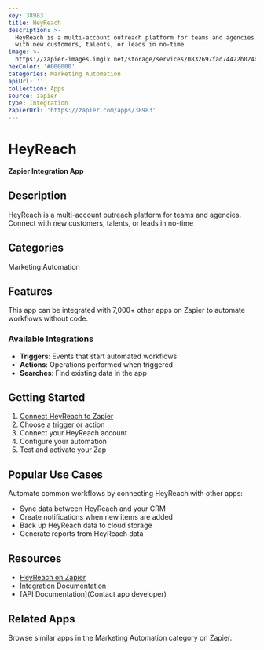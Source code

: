 ```yaml
---
key: 38983
title: HeyReach
description: >-
  HeyReach is a multi-account outreach platform for teams and agencies. Connect
  with new customers, talents, or leads in no-time
image: >-
  https://zapier-images.imgix.net/storage/services/0832697fad74422b024bb80811c3e240.png?auto=format%2Ccompress&ixlib=python-3.0.0&q=50
hexColor: '#000000'
categories: Marketing Automation
apiUrl: ''
collection: Apps
source: zapier
type: Integration
zapierUrl: 'https://zapier.com/apps/38983'
---
```

# HeyReach

**Zapier Integration App**

## Description

HeyReach is a multi-account outreach platform for teams and agencies. Connect with new customers, talents, or leads in no-time

## Categories

Marketing Automation

## Features

This app can be integrated with 7,000+ other apps on Zapier to automate workflows without code.

### Available Integrations

- **Triggers**: Events that start automated workflows
- **Actions**: Operations performed when triggered
- **Searches**: Find existing data in the app

## Getting Started

1. [Connect HeyReach to Zapier](https://zapier.com/apps/38983)
2. Choose a trigger or action
3. Connect your HeyReach account
4. Configure your automation
5. Test and activate your Zap

## Popular Use Cases

Automate common workflows by connecting HeyReach with other apps:

- Sync data between HeyReach and your CRM
- Create notifications when new items are added
- Back up HeyReach data to cloud storage
- Generate reports from HeyReach data

## Resources

- [HeyReach on Zapier](https://zapier.com/apps/38983)
- [Integration Documentation](https://zapier.com/apps/38983/integrations)
- [API Documentation](Contact app developer)

## Related Apps

Browse similar apps in the Marketing Automation category on Zapier.
